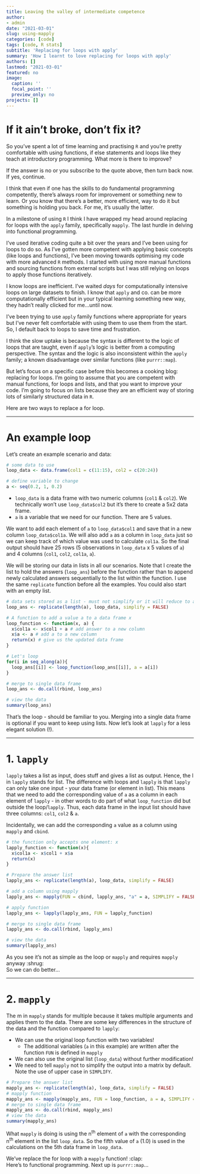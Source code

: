 ```yaml
---
title: Leaving the valley of intermediate competence
author:
- admin
date: "2021-03-01"
slug: using-mapply
categories: [code]
tags: [code, R stats]
subtitle: 'Replacing for loops with apply'
summary: 'How I learnt to love replacing for loops with apply'
authors: []
lastmod: "2021-03-01"
featured: no
image:
  caption: ''
  focal_point: ''
  preview_only: no
projects: []
---
```


# If it ain't broke, don't fix it?

So you've spent a lot of time learning and practising `R` and you're pretty comfortable with using functions, if else statements and loops like they teach at introductory programming. What more is there to improve?

If the answer is no or you subscribe to the quote above, then turn back now. If yes, continue. 

I think that even if one has the skills to do fundamental programming competently, there's always room for improvement or something new to learn. Or you know that there's a better, more efficient, way to do it but something is holding you back. For me, it's usually the latter.

In a milestone of using `R` I think I have wrapped my head around replacing for loops with the `apply` family, specifically `mapply`. The last hurdle in delving into functional programming.

I've used iterative coding quite a bit over the years and I've been using for loops to do so. As I've gotten more competent with applying basic concepts (like loops and functions), I've been moving towards optimising my code with more advanced `R` methods. I started with using more manual functions and sourcing functions from external scripts but I was still relying on loops to apply those functions iteratively.

I know loops are inefficient. I've waited *days* for computationally intensive loops on large datasets to finish. I know that `apply` and co. can be more computationally efficient but in your typical learning something new way, they hadn't really clicked for me...until now.

I've been trying to use `apply` family functions where appropriate for years but I've never felt comfortable with using them to use them from the start. So, I default back to loops to save time and frustration.  

I think the slow uptake is because the syntax is different to the logic of loops that are taught, even if `apply`'s logic is better from a computing perspective. The syntax and the logic is also inconsistent within the `apply` family; a known disadvantage over similar functions (like `purrr::map`). 

But let's focus on a specific case before this becomes a cooking blog: replacing for loops. I'm going to assume that you are competent with manual functions, for loops and lists, and that you want to improve your code. I'm going to focus on lists because they are an efficient way of storing lots of similarly structured data in `R`. 

Here are two ways to replace a for loop.

***

# An example loop

Let's create an example scenario and data:

```r
# some data to use
loop_data <- data.frame(col1 = c(11:15), col2 = c(20:24))

# define variable to change
a <- seq(0.2, 1, 0.2)
```

* `loop_data` is a data frame with two numeric columns (`col1` & `col2`). We technically won't use `loop_data$col2` but it's there to create a 5x2 data frame.
* `a` is a variable that we need for our function. There are 5 values.

We want to add each element of `a` to `loop_data$col1` and save that in a new column `loop_data$col1a`. We will also add `a` as a column in `loop_data` just so we can keep track of which value was used to calculate `col1a`. So the final output should have 25 rows (5 observations in `loop_data` x 5 values of `a`) and 4 columns (`col1`, `col2`, `col1a`, `a`).


We will be storing our data in lists in all our scenarios. Note that I create the list to hold the answers (`loop_ans`) before the function rather than to append newly calculated answers sequentially to the list within the function. I use the same `replicate` function before all the examples. You could also start with an empty list.

```r
# data sets stored as a list - must not simplify or it will reduce to a matrix!
loop_ans <- replicate(length(a), loop_data, simplify = FALSE)

# A function to add a value a to a data frame x
loop_function <- function(x, a) {
  x$col1a <- x$col1 + a # add answer to a new column 
  x$a <- a # add a to a new column
  return(x) # give us the updated data frame
}

# Let's loop
for(i in seq_along(a)){
  loop_ans[[i]] <- loop_function(loop_ans[[i]], a = a[i]) 
}

# merge to single data frame
loop_ans <- do.call(rbind, loop_ans)

# view the data
summary(loop_ans)
```
 
That's the loop - should be familiar to you. Merging into a single data frame is optional if you want to keep using lists. Now let's look at `lapply` for a less elegant solution (!).

***

# 1. `lapply`

`lapply` takes a list as input, does stuff and gives a list as output. Hence, the l in `lapply` stands for list. The difference with loops and `lapply` is that `lapply` can only take one input - your data frame (or element in list). This means that we need to add the corresponding value of `a` as a column in each element of `lapply` - in other words to do part of what `loop_function` did but outside the loop/`lapply`. Thus, each data frame in the input list should have three columns: `col1`, `col2` & `a`.

Incidentally, we can add the corresponding `a` value as a column using `mapply` and `cbind`.

```r
# the function only accepts one element: x
lapply_function <- function(x){
  x$col1a <- x$col1 + x$a
  return(x)
}

# Prepare the answer list
lapply_ans <- replicate(length(a), loop_data, simplify = FALSE)

# add a column using mapply
lapply_ans <- mapply(FUN = cbind, lapply_ans, "a" = a, SIMPLIFY = FALSE)

# apply function
lapply_ans <- lapply(lapply_ans, FUN = lapply_function)

# merge to single data frame
lapply_ans <- do.call(rbind, lapply_ans)

# view the data
summary(lapply_ans)
```

As you see it's not as simple as the loop or `mapply` and requires `mapply` anyway :shrug:  
So we can do better...

***

# 2. `mapply`

The m in `mapply` stands for multiple because it takes multiple arguments and applies them to the data. There are some key differences in the structure of the data and the function compared to `lapply`:

* We can use the original loop function with two variables!
    * The additional variables (`a` in this example) are written after the function `FUN` is defined in `mapply` 
* We can also use the original list (`loop_data`) without further modification!
* We need to tell `mapply` not to simplify the output into a matrix by default. Note the use of upper case in `SIMPLIFY`.

```r
# Prepare the answer list
mapply_ans <- replicate(length(a), loop_data, simplify = FALSE)
# mapply function
mapply_ans <- mapply(mapply_ans, FUN = loop_function, a = a, SIMPLIFY = FALSE)
# merge to single data frame
mapply_ans <- do.call(rbind, mapply_ans)
# view the data
summary(mapply_ans)
```

What `mapply` is doing is using the n^th^ element of `a` with the corresponding n^th^ element in the list `loop_data`. So the fifth value of `a` (1.0) is used in the calculations on the 5th data frame in `loop_data`.

We've replace the for loop with a `mapply` function! :clap:  
Here's to functional programming. Next up is `purrr::map`...